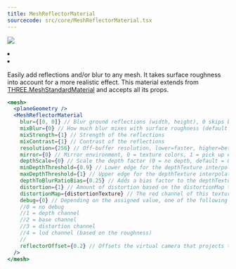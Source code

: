 ```yaml
---
title: MeshReflectorMaterial
sourcecode: src/core/MeshReflectorMaterial.tsx
---
```


[![](https://img.shields.io/badge/-storybook-%23ff69b4)](https://drei.vercel.app/?path=/story/shaders-meshreflectormaterial--reflector-st)

<Grid cols={4}>
  <li>
    <Codesandbox id="lx2h8" />
  </li>
  <li>
    <Codesandbox id="l900i" />
  </li>
</Grid>

Easily add reflections and/or blur to any mesh. It takes surface roughness into account for a more realistic effect. This material extends from [THREE.MeshStandardMaterial](https://threejs.org/docs/#api/en/materials/MeshStandardMaterial) and accepts all its props.

```jsx
<mesh>
  <planeGeometry />
  <MeshReflectorMaterial
    blur={[0, 0]} // Blur ground reflections (width, height), 0 skips blur
    mixBlur={0} // How much blur mixes with surface roughness (default = 1)
    mixStrength={1} // Strength of the reflections
    mixContrast={1} // Contrast of the reflections
    resolution={256} // Off-buffer resolution, lower=faster, higher=better quality, slower
    mirror={0} // Mirror environment, 0 = texture colors, 1 = pick up env colors
    depthScale={0} // Scale the depth factor (0 = no depth, default = 0)
    minDepthThreshold={0.9} // Lower edge for the depthTexture interpolation (default = 0)
    maxDepthThreshold={1} // Upper edge for the depthTexture interpolation (default = 0)
    depthToBlurRatioBias={0.25} // Adds a bias factor to the depthTexture before calculating the blur amount [blurFactor = blurTexture * (depthTexture + bias)]. It accepts values between 0 and 1, default is 0.25. An amount > 0 of bias makes sure that the blurTexture is not too sharp because of the multiplication with the depthTexture
    distortion={1} // Amount of distortion based on the distortionMap texture
    distortionMap={distortionTexture} // The red channel of this texture is used as the distortion map. Default is null
    debug={0} // Depending on the assigned value, one of the following channels is shown:
    //0 = no debug
    //1 = depth channel
    //2 = base channel
    //3 = distortion channel
    //4 = lod channel (based on the roughness)
    //
    reflectorOffset={0.2} // Offsets the virtual camera that projects the reflection. Useful when the reflective surface is some distance from the object's origin (default = 0)
  />
</mesh>
```
